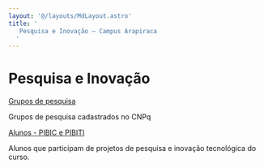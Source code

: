 ```yaml
---
layout: '@/layouts/MdLayout.astro'
title: '
   Pesquisa e Inovação — Campus Arapiraca
  '
---
```




Pesquisa e Inovação
===================











[Grupos de pesquisa](/cpt/projetos-de-pesquisa/grupos-de-pesquisa) 


 Grupos de pesquisa cadastrados no CNPq
 





[Alunos - PIBIC e PIBITI](/cpt/projetos-de-pesquisa/alunos-pibic-e-pibiti) 


 Alunos que participam de projetos de pesquisa e inovação tecnológica do curso.
 












